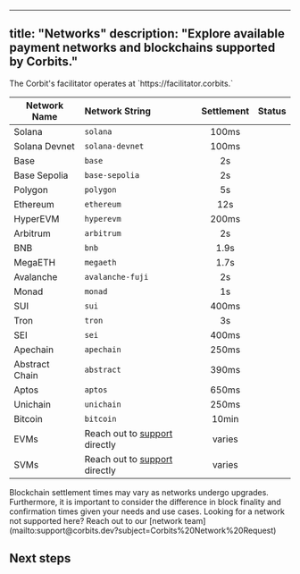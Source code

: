 
---
title: "Networks"
description: "Explore available payment networks and blockchains supported by Corbits."
---


<Info>
  The Corbit's facilitator operates at `https://facilitator.corbits.<network_string>`
</Info>

| Network Name   | Network String                                              | Settlement | Status                                                    |
| -------------- | :---------------------------------------------------------- | :--------: | :-------------------------------------------------------: |
| Solana         | `solana`                                                    | 100ms      | <Icon icon="circle" iconType="solid" color="#7B9974" />   |
| Solana Devnet  | `solana-devnet`                                             | 100ms      | <Icon icon="circle" iconType="solid" color="#7B9974" />   |
| Base           | `base`                                                      | 2s         | <Icon icon="circle" iconType="solid" color="#7B9974" />   |
| Base Sepolia   | `base-sepolia`                                              | 2s         | <Icon icon="circle" iconType="solid" color="#7B9974" />   |
| Polygon        | `polygon`                                                   | 5s         | <Icon icon="circle" iconType="duotone" color="#7B9974" /> |
| Ethereum       | `ethereum`                                                  | 12s        | <Icon icon="circle" iconType="duotone" color="#7B9974" /> |
| HyperEVM       | `hyperevm`                                                  | 200ms      | <Icon icon="circle" iconType="duotone" color="#7B9974" /> |
| Arbitrum       | `arbitrum`                                                  | 2s         | <Icon icon="circle" iconType="duotone" color="#7B9974" /> |
| BNB            | `bnb`                                                       | 1.9s       | <Icon icon="circle" iconType="duotone" color="#7B9974" /> |
| MegaETH        | `megaeth`                                                   | 1.7s       | <Icon icon="circle" iconType="duotone" color="#7B9974" /> |
| Avalanche      | `avalanche-fuji`                                            | 2s         | <Icon icon="circle" iconType="duotone" color="#7B9974" /> |
| Monad          | `monad`                                                     | 1s         | <Icon icon="circle" iconType="duotone" color="#7B9974" /> |
| SUI            | `sui`                                                       | 400ms      | <Icon icon="circle" iconType="duotone" color="#7B9974" /> |
| Tron           | `tron`                                                      | 3s         | <Icon icon="circle" iconType="duotone" color="#7B9974" /> |
| SEI            | `sei`                                                       | 400ms      | <Icon icon="circle" iconType="duotone" color="#7B9974" /> |
| Apechain       | `apechain`                                                  | 250ms      | <Icon icon="circle" iconType="duotone" color="#7B9974" /> |
| Abstract Chain | `abstract`                                                  | 390ms      | <Icon icon="circle" iconType="duotone" color="#7B9974" /> |
| Aptos          | `aptos`                                                     | 650ms      | <Icon icon="circle" iconType="duotone" color="#7B9974" /> |
| Unichain       | `unichain`                                                  | 250ms      | <Icon icon="circle" iconType="duotone" color="#7B9974" /> |
| Bitcoin        | `bitcoin`                                                   | 10min      | <Icon icon="circle" iconType="duotone" color="#7B9974" /> |
| EVMs           | Reach out to [support](mailto:support@corbits.dev) directly | varies     | <Icon icon="circle" iconType="solid" color="#7B9974" />   |
| SVMs           | Reach out to [support](mailto:support@corbits.dev) directly | varies     | <Icon icon="circle" iconType="solid" color="#7B9974" />   |

<Tip>
  Blockchain settlement times may vary as networks undergo upgrades. Furthermore, it is important to consider the difference in block finality and confirmation times given your needs and use cases.
</Tip>

<Note>
  Looking for a network not supported here? Reach out to our [network team](mailto:support@corbits.dev?subject=Corbits%20Network%20Request)
</Note>

## Next steps

<MySnippet/>